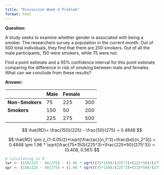 ```yaml
---
title: "Discussion Week 4 Problem"
format: html
---
```


**Question:**

A study seeks to examine whether gender is associated with being a smoker. The researchers survey a population in the current month. Out of 500 total individuals, they find that there are 200 smokers. Out of all the male participants, 150 were smokers, while 75 were not.

Find a point estimate and a 95% confidence interval for this point estimate comparing the difference in risk of smoking between male and females. What can we conclude from these results?

**Answer:**

|                 | Male | Female |     |
|-----------------|------|--------|-----|
| **Non-Smokers** | 75   | 225    | 300 |
| **Smokers**     | 150  | 50     | 200 |
|                 | 225  | 275    | 500 |

$$
\hat{RD}= \frac{150}{225} - \frac{50}{275} = 0.4848
$$

$$
\hat{RD} \pm z_{1-0.05/2}*\sqrt{\frac{ac}{n_1^3}+\frac{bd}{n_2^3}}
= 0.4848 \pm 1.96 * \sqrt{\frac{75*150}{225^3}+\frac{225*50}{275^3}}
= (0.408, 0.561)
$$

```r
# calculating in R
lwr <- (150/225 - 50/275) - (1.96 * sqrt((75*150)/(225^3)+(225*50)/(275^3)))
upr <- (150/225 - 50/275) + (1.96 * sqrt((75*150)/(225^3)+(225*50)/(275^3)))
```
